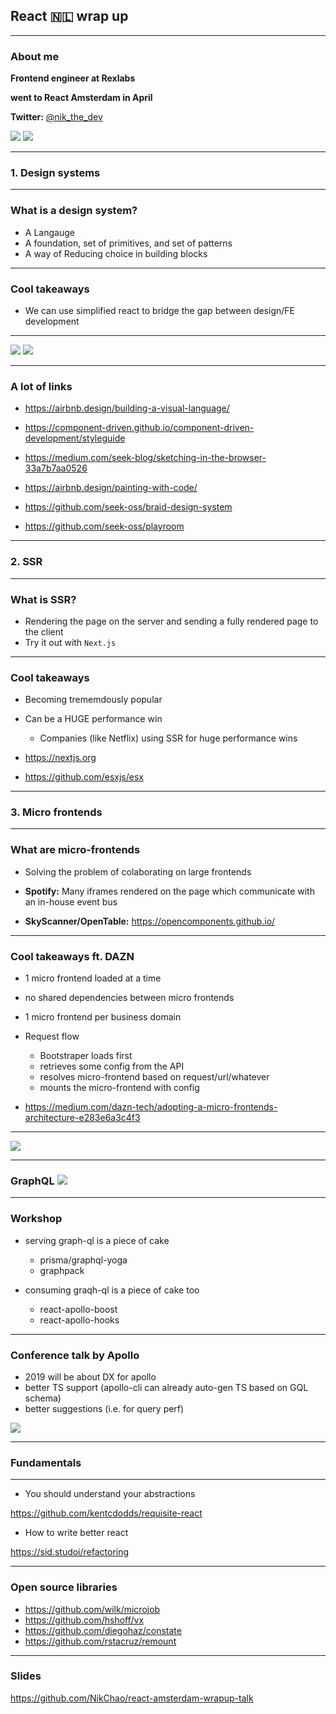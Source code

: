 

## React 🇳🇱 wrap up

---

### About me
<p style={{ margin: 0, marginBottom: '25px' }}><b>Frontend engineer at Rexlabs</b></p>
<p style={{ margin: 0, marginBottom: '25px' }}><b>went to React Amsterdam in April</b></p>
<p style={{ margin: 0, marginBottom: '25px' }}><b>Twitter:</b>  <a style={{ textDecoration: 'none' }} href="https://twitter.com/nik_the_dev">@nik_the_dev</a></p>
<div style={{ display: 'flex', justifyContent: 'space-around', alignItems: 'flex-end' }}>
  <img style={{ height: '250px', width: 'auto' }} src="./rexlabs.svg" />
  <img style={{ height: '250px', width: 'auto' }} src="react-amsterdam.svg" />
</div>

---

### 1. Design systems

---

### What is a design system?
- A Langauge
- A foundation, set of primitives, and set of patterns
- A way of Reducing choice in building blocks
 <!-- (typography, color, spacing) -->

---

### Cool takeaways
- We can use simplified react to bridge the gap between design/FE development

---

<div style={{ display: 'flex', justifyContent: 'space-between', alignItems: 'center', width: '100%' }}>
  <img src="./braid.png" style={{ height: '75px', margin: '75px' }} />
  <img src="./playroom.png" style={{ height: '75px', margin: '75px' }} />
</div>

---

### A lot of links
- https://airbnb.design/building-a-visual-language/
- https://component-driven.github.io/component-driven-development/styleguide

- https://medium.com/seek-blog/sketching-in-the-browser-33a7b7aa0526
- https://airbnb.design/painting-with-code/

- https://github.com/seek-oss/braid-design-system
- https://github.com/seek-oss/playroom


---


### 2. SSR


---

### What is SSR?

- Rendering the page on the server and sending a fully rendered page to the client
- Try it out with `Next.js`
<!-- Max Stoiber regrets not using Next.js for spectrum -->



---

### Cool takeaways

- Becoming trememdously popular


- Can be a HUGE performance win
  - Companies (like Netflix) using SSR for huge performance wins
   <!-- getting +50% perceived perf by removing all client side react -->



- https://nextjs.org
- https://github.com/esxjs/esx

---

### 3. Micro frontends

---

### What are micro-frontends
- Solving the problem of colaborating on large frontends


- **Spotify:** Many iframes rendered on the page which communicate with an in-house event bus
<!-- although they're moving to a react-redux solution so we'll see what they do with that  -->
- **SkyScanner/OpenTable:** https://opencomponents.github.io/

---

### Cool takeaways ft. DAZN

- 1 micro frontend loaded at a time
- no shared dependencies between micro frontends
- 1 micro frontend per business domain


- Request flow
    - Bootstraper loads first
    - retrieves some config from the API
    - resolves micro-frontend based on request/url/whatever
    - mounts the micro-frontend with config


- https://medium.com/dazn-tech/adopting-a-micro-frontends-architecture-e283e6a3c4f3

---

<div style={{ height: '100%', width: '100%', display: 'flex', alignItems: 'center', justifyContent: 'center' }}>
  <img style={{ height: '70%', width: '70%' }} src='./dazn.png' />
</div>

---

<h3 style={{ marginLeft: '-80px', display: 'flex', alignItems: 'center'}}>GraphQL <img style={{ marginLeft: '40px' }} src="gql.svg" />
</h3>

---

### Workshop
- serving graph-ql is a piece of cake
  - prisma/graphql-yoga
  - graphpack


- consuming graqh-ql is a piece of cake too
  - react-apollo-boost
  - react-apollo-hooks

---


### Conference talk by Apollo

- 2019 will be about DX for apollo
- better TS support (apollo-cli can already auto-gen TS based on GQL schema)
- better suggestions (i.e. for query perf)
<div style={{ display: 'flex', justifyContent: 'center' }}>
  <img src="apollo.png" style={{ marginTop: '100px', height: '200px', width: 'auto' }} />
</div>

---

### Fundamentals

---

- You should understand your abstractions

https://github.com/kentcdodds/requisite-react


- How to write better react

https://sid.studoi/refactoring

<!-- - components should take props which handle behaviour not interaction
- components should do as little as possible and do it well, delegate up if you can
- if some logic isn't core to a feature, put it in a HOC or hook -->

<!-- - When designing an app which is mobile first/web for support, max stoiber says use react-native-web -->

---


### Open source libraries
- https://github.com/wilk/microjob
- https://github.com/hshoff/vx
- https://github.com/diegohaz/constate
- https://github.com/rstacruz/remount

---

### Slides 
https://github.com/NikChao/react-amsterdam-wrapup-talk